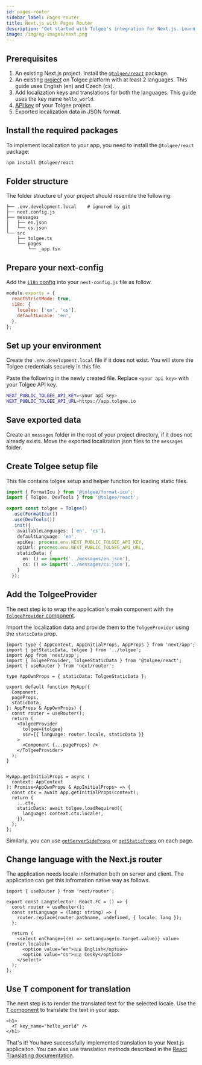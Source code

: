 ```yaml
---
id: pages-router
sidebar_label: Pages router
title: Next.js with Pages Router
description: "Get started with Tolgee's integration for Next.js. Learn how to add localization to your Next.js applications that uses the Pages Router."
image: /img/og-images/next.png
---
```




<ExampleBanner framework="Next pages router" appName="next" />

## Prerequisites

1. An existing Next.js project. Install the [`@tolgee/react`](https://www.npmjs.com/package/@tolgee/react) package.
2. An existing [project](../../../../platform/getting_started/creating_project) on Tolgee platform with at least 2 languages. This guide uses English (en) and Czech (cs).
3. Add localization keys and translations for both the languages. This guide uses the key name `hello_world`.
4. [API key](../../../../platform/account_settings/api_keys_and_pat_tokens) of your Tolgee project.
5. Exported localization data in JSON format.

## Install the required packages

To implement localization to your app, you need to install the `@tolgee/react` package:

```sh
npm install @tolgee/react
```

## Folder structure

The folder structure of your project should resemble the following:

```
├── .env.development.local    # ignored by git
├── next.config.js
├── messages
│   ├── en.json
│   └── cs.json
└── src
    ├── tolgee.ts
    └── pages
        └── _app.tsx
```

## Prepare your next-config

Add the [`i18n` config](https://nextjs.org/docs/pages/building-your-application/routing/internationalization) into your `next-config.js` file as follow.

```js title="next.config.js"
module.exports = {
  reactStrictMode: true,
  i18n: {
    locales: ['en', 'cs'],
    defaultLocale: 'en',
  },
};
```

## Set up your environment

Create the `.env.development.local` file if it does not exist. You will store the Tolgee credentials securely in this file.

Paste the following in the newly created file. Replace `<your api key>` with your Tolgee API key.

```sh title=".env.development.local"
NEXT_PUBLIC_TOLGEE_API_KEY=<your api key>
NEXT_PUBLIC_TOLGEE_API_URL=https://app.tolgee.io
```

## Save exported data

Create an `messages` folder in the root of your project directory, if it does not already exists. Move the exported localization json files to the `messages` folder.

## Create Tolgee setup file

This file contains tolgee setup and helper function for loading static files.

```ts title="src/tolgee.ts"
import { FormatIcu } from '@tolgee/format-icu';
import { Tolgee, DevTools } from '@tolgee/react';

export const tolgee = Tolgee()
  .use(FormatIcu())
  .use(DevTools())
  .init({
    availableLanguages: ['en', 'cs'],
    defaultLanguage: 'en',
    apiKey: process.env.NEXT_PUBLIC_TOLGEE_API_KEY,
    apiUrl: process.env.NEXT_PUBLIC_TOLGEE_API_URL,
    staticData: {
      en: () => import('../messages/en.json'),
      cs: () => import('../messages/cs.json'),
    }
  });

```


## Add the TolgeeProvider

The next step is to wrap the application's main component with the [`TolgeeProvider` component](../api#tolgeeprovider).

Import the localization data and provide them to the `TolgeeProvider` using the `staticData` prop.

```tsx title="src/pages/_app.tsx"
import type { AppContext, AppInitialProps, AppProps } from 'next/app';
import { getStaticData, tolgee } from '../tolgee';
import App from 'next/app';
import { TolgeeProvider, TolgeeStaticData } from '@tolgee/react';
import { useRouter } from 'next/router';

type AppOwnProps = { staticData: TolgeeStaticData };

export default function MyApp({
  Component,
  pageProps,
  staticData,
}: AppProps & AppOwnProps) {
  const router = useRouter();
  return (
    <TolgeeProvider
      tolgee={tolgee}
      ssr={{ language: router.locale, staticData }}
    >
      <Component {...pageProps} />
    </TolgeeProvider>
  );
}


MyApp.getInitialProps = async (
  context: AppContext
): Promise<AppOwnProps & AppInitialProps> => {
  const ctx = await App.getInitialProps(context);
  return {
    ...ctx,
    staticData: await tolgee.loadRequired({
      language: context.ctx.locale!,
    }),
  };
};
```

Similarly, you can use [`getServerSideProps`](https://nextjs.org/docs/pages/building-your-application/data-fetching/get-server-side-props) or [`getStaticProps`](https://nextjs.org/docs/pages/building-your-application/data-fetching/get-static-props) on each page.

## Change language with the Next.js router

The application needs locale information both on server and client. The application can get this infromation native way as follows.

```tsx
import { useRouter } from 'next/router';

export const LangSelector: React.FC = () => {
  const router = useRouter();
  const setLanguage = (lang: string) => {
    router.replace(router.pathname, undefined, { locale: lang });
  };

  return (
    <select onChange={(e) => setLanguage(e.target.value)} value={router.locale}>
      <option value="en">🇬🇧 English</option>
      <option value="cs">🇨🇿 Česky</option>
    </select>
  );
};
```

## Use T component for translation

The next step is to render the translated text for the selected locale. Use the [`T` component](../api#t-component) to translate the text in your app.

```tsx
<h1>
  <T key_name="hello_world" />
</h1>
```

<CdnFetchPlugin />

That's it! You have successfully implemented translation to your Next.js applicaiton. You can also use translation methods described in the [React Translating documentation](../translating.mdx).

<ExampleBanner framework="Next pages router" appName="next" />
